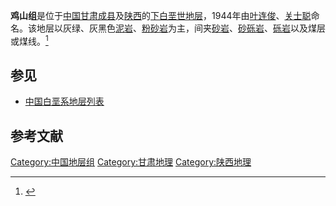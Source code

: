 {{Infobox rockunit
| name           = 鸡山组
| period         = 下白垩世
| age            = 
| image          = 
| imagesize      = 
| caption        = 
| type           = [[组_(地质学)|组]]
| prilithology   = 灰绿、灰黑色[[泥岩|泥岩]]、[[粉砂岩|粉砂岩]]
| otherlithology = [[砂岩|砂岩]]、[[砂砾岩|砂砾岩]]、[[砾岩|砾岩]]以及煤层或煤线
| namedfor       = 
| namedby        = [[叶连俊|叶连俊]]、[[关士聪|关士聪]]
| region         = [[甘肃|甘肃]][[成县|成县]]及[[陕西|陕西]]
| country        = {{PRC}}
| coordinates    =
| unitof         =
| subunits       = 
| underlies      = [[第三纪|第三纪]][[甘肃群|甘肃群]]
| overlies       = [[周家湾组|周家湾组]]或[[前侏罗纪|前侏罗纪]]地层
| thickness      = 
| extent         =
| area           = 
| map            = 
| map_caption    = 
}}
'''鸡山组'''是位于[[中国|中国]][[甘肃|甘肃]][[成县|成县]]及[[陕西|陕西]]的[[下白垩世|下白垩世]][[地层|地层]]，1944年由[[叶连俊|叶连俊]]、[[关士聪|关士聪]]命名。该地层以灰绿、灰黑色[[泥岩|泥岩]]、[[粉砂岩|粉砂岩]]为主，间夹[[砂岩|砂岩]]、[[砂砾岩|砂砾岩]]、[[砾岩|砾岩]]以及煤层或煤线。<ref>{{cite book | title=《中国岩石地层辞典》 | publisher=中国地质大学出版社 | author=高振家、陈克强、魏家庸 | year=2000}}</ref>

== 参见 ==
* [[中国白垩系地层列表|中国白垩系地层列表]]

== 参考文献 ==
{{Reflist}}

{{地质小作品}}

[[Category:中国地层组|Category:中国地层组]]
[[Category:甘肃地理|Category:甘肃地理]]
[[Category:陕西地理|Category:陕西地理]]